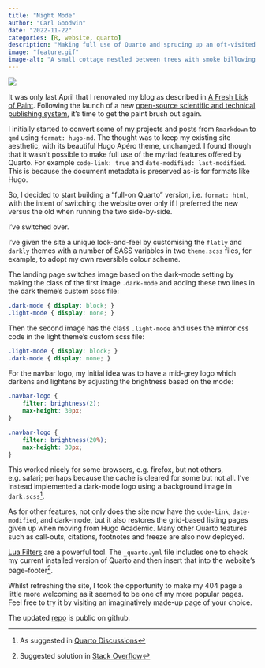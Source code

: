 ```yaml
---
title: "Night Mode"
author: "Carl Goodwin"
date: "2022-11-22"
categories: [R, website, quarto]
description: "Making full use of Quarto and sprucing up an oft-visited 404 page"
image: "feature.gif"
image-alt: "A small cottage nestled between trees with smoke billowing from the chminey, lights flickering through the windows and stars piercing the night sky"
---
```


![](feature.gif){fig-alt="A small cottage nestled between trees with smoke billowing from the chminey, lights flickering through the windows and stars piercing the night sky"}

It was only last April that I renovated my blog as described in [A Fresh Lick of Paint](/blog/renovate). Following the launch of a new [open-source scientific and technical publishing system](https://quarto.org), it's time to get the paint brush out again.

I initially started to convert some of my projects and posts from `Rmarkdown` to `qmd` using `format: hugo-md`. The thought was to keep my existing site aesthetic, with its beautiful Hugo Apéro theme, unchanged. I found though that it wasn't possible to make full use of the myriad features offered by Quarto. For example `code-link: true` and `date-modified: last-modified`. This is because the document metadata is preserved as-is for formats like Hugo.

So, I decided to start building a "full-on Quarto" version, i.e. `format: html`, with the intent of switching the website over only if I preferred the new versus the old when running the two side-by-side.

I've switched over.

I've given the site a unique look-and-feel by customising the `flatly` and `darkly` themes with a number of SASS variables in two `theme.scss` files, for example, to adopt my own reversible colour scheme.

The landing page switches image based on the dark-mode setting by making the class of the first image `.dark-mode` and adding these two lines in the dark theme's custom scss file:

``` scss
.dark-mode { display: block; }
.light-mode { display: none; }
```

Then the second image has the class `.light-mode` and uses the mirror css code in the light theme's custom scss file:

``` scss
.light-mode { display: block; }
.dark-mode { display: none; }
```

For the navbar logo, my initial idea was to have a mid-grey logo which darkens and lightens by adjusting the brightness based on the mode:

``` scss
.navbar-logo {
    filter: brightness(2);
    max-height: 30px;
}

.navbar-logo {
    filter: brightness(20%);
    max-height: 30px;
}
```

This worked nicely for some browsers, e.g. firefox, but not others, e.g. safari; perhaps because the cache is cleared for some but not all. I've instead implemented a dark-mode logo using a background image in `dark.scss`[^1].

[^1]: As suggested in [Quarto Discussions](https://github.com/quarto-dev/quarto-cli/discussions/3428)

As for other features, not only does the site now have the `code-link`, `date-modified`, and dark-mode, but it also restores the grid-based listing pages given up when moving from Hugo Academic. Many other Quarto features such as call-outs, citations, footnotes and freeze are also now deployed.

[Lua Filters](https://quarto.org/docs/extensions/filters.html) are a powerful tool. The `_quarto.yml` file includes one to check my current installed version of Quarto and then insert that into the website's page-footer[^2].

[^2]: Suggested solution in [Stack Overflow](https://stackoverflow.com/questions/74734849/quarto-installed-version-in-website-page-footer)

Whilst refreshing the site, I took the opportunity to make my 404 page a little more welcoming as it seemed to be one of my more popular pages. Feel free to try it by visiting an imaginatively made-up page of your choice.

The updated [repo](https://github.com/cgoo4/quantumjitter) is public on github.
